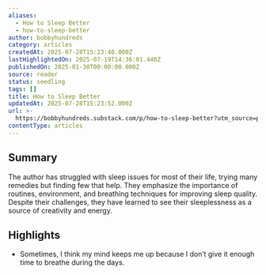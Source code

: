 ```yaml
---
aliases:
  - How to Sleep Better
  - how-to-sleep-better
author: bobbyhundreds
category: articles
createdAt: 2025-07-28T15:23:40.000Z
lastHighlightedOn: 2025-07-19T14:36:01.440Z
publishedOn: 2025-01-30T00:00:00.000Z
source: reader
status: seedling
tags: []
title: How to Sleep Better
updatedAt: 2025-07-28T15:23:52.000Z
url: >-
  https://bobbyhundreds.substack.com/p/how-to-sleep-better?utm_source=post-email-title&publication_id=1302306&post_id=156031921&utm_campaign=email-post-title&isFreemail=true&r=og9hp&triedRedirect=true&utm_medium=email
contentType: articles
---
```

## Summary

The author has struggled with sleep issues for most of their life, trying many remedies but finding few that help. They emphasize the importance of routines, environment, and breathing techniques for improving sleep quality. Despite their challenges, they have learned to see their sleeplessness as a source of creativity and energy.

## Highlights

- Sometimes, I think my mind keeps me up because I don’t give it enough time to breathe during the days.
